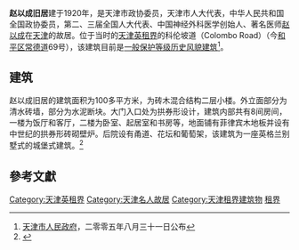 {{天津历史风貌建筑 |
省区市 = 天津市 |
名称 = 赵以成旧居 |
图片 = [[File:赵以成旧居.jpg|200px]] |
编号 = 0130029 |
等级 = 一般保护 |
时代 = 1920年|
所在 = [[天津市|天津市]][[和平区_(天津市)|和平区]] |
公布 = 2005年8月31日 |
}}
'''赵以成旧居'''建于1920年，是天津市政协委员，天津市人大代表，中华人民共和国全国政协委员，第二、三届全国人大代表、中国神经外科医学创始人、著名医师[[赵以成|赵以成]]在[[天津|天津]]的故居。位于当时的[[天津英租界|天津英租界]]的科伦坡道（Colombo Road）（今[[和平区_(天津市)|和平区]][[常德道|常德道]]69号），该建筑目前是[[天津历史风貌建筑|一般保护等级历史风貌建筑]]<ref>[[天津市人民政府|天津市人民政府]]，二零零五年八月三十一日公布</ref>。

== 建筑 ==
赵以成旧居的建筑面积为100多平方米，为砖木混合结构二层小楼。外立面部分为清水砖墙，部分为水泥断块。大门入口处为拱券形设计，建筑内部共有8间房间，一楼为饭厅和客厅，二楼为卧室、起居室和书房等，地面铺有菲律宾木地板并设有中世纪的拱券形砖砌壁炉。后院设有甬道、花坛和葡萄架，该建筑为一座英格兰别墅式的城堡式建筑。<ref>{{Cite web |url=http://cul.sohu.com/20100511/n272045594.shtml |title=常德道69号赵以成旧宅:总理说"一切听赵大夫的" |access-date=2011-09-18 |archive-date=2020-06-21 |archive-url=https://web.archive.org/web/20200621023209/https://cul.sohu.com/20100511/n272045594.shtml |dead-url=no }}</ref>

==參考文獻==
<div class="references-small">
<references />
</div>

{{天津市名人故居}}

[[Category:天津英租界|Category:天津英租界]]
[[Category:天津名人故居|Category:天津名人故居]]
[[Category:天津租界建筑物|Category:天津租界建筑物]]
[[Category:中国近代建筑|租界]]